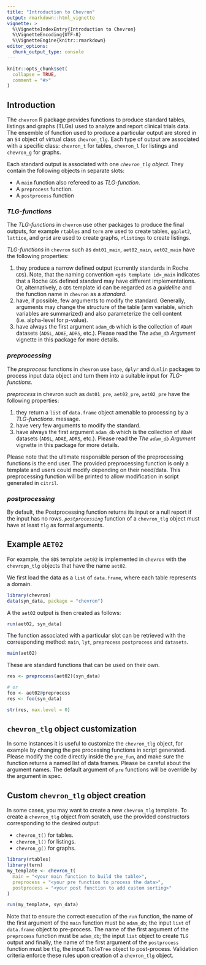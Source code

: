 ---
title: "Introduction to Chevron"
output: rmarkdown::html_vignette
vignette: >
  %\VignetteIndexEntry{Introduction to Chevron}
  %\VignetteEncoding{UTF-8}
  %\VignetteEngine{knitr::rmarkdown}
editor_options:
  chunk_output_type: console
---

```{r, include = FALSE}
knitr::opts_chunk$set(
  collapse = TRUE,
  comment = "#>"
)
```


## Introduction

The `chevron` R package provides functions to produce standard tables, listings and graphs (TLGs) used to analyze and
report clinical trials data. The ensemble of function used to produce a particular output are stored in an
`S4` object of virtual class `chevron_tlg`. Each type of output are associated with a specific class: `chevron_t` for tables, `chevron_l` for listings and `chevron_g` for graphs.

Each standard output is associated with one  *`chevron_tlg` object*. They contain the following objects in separate slots:

* A `main` function also refereed to as *TLG-function*.
* A `preprocess` function.
* A `postprocess` function

### *TLG-functions*

The *TLG-functions* in `chevron` use other packages to produce the final outputs, for example `rtables` and `tern` are
used to create tables, `ggplot2`, `lattice`, and `grid` are used to create graphs, `rlistings` to create
listings.

*TLG-functions* in `chevron` such as `dmt01_main`, `aet02_main`, `aet02_main` have the following properties:

1. they produce a narrow defined output (currently standards in Roche `GDS`). Note, that the naming convention
   `<gds template id>_main` indicates that a Roche `GDS` defined standard may have different implementations. Or,
    alternatively, a `GDS` template id can be regarded as a *guideline* and the function name in `chevron` as a
    *standard*.
1. have, if possible, few arguments to modify the standard. Generally, arguments may change the structure of the table (arm
variable, which variables are summarized) and also parameterize the cell content (i.e. alpha-level for p-value).
1. have always the first argument `adam_db` which is the collection of `ADaM` datasets (`ADSL`, `ADAE`,
`ADRS`, etc.). Please read the *The `adam_db` Argument* vignette in this package for more details.

### *preprocessing*

The *preprocess* functions in `chevron` use `base`, `dplyr` and `dunlin` packages to process input data object and turn them into a
suitable input for *TLG-functions*.

*preprocess* in chevron such as `dmt01_pre`, `aet02_pre`, `aet02_pre` have the following properties:

1. they return a `list` of `data.frame` object amenable to processing by a *TLG-functions*.
message.
1. have very few arguments to modify the standard.
1. have always the first argument `adam_db` which is the collection of `ADaM` datasets (`ADSL`, `ADAE`,
`ADRS`, etc.). Please read the *The `adam_db` Argument* vignette in this package for more details.

Please note that the ultimate responsible person of the preprocessing functions is the end user.
The provided preprocessing function is only a template and users could modify depending on their need/data.
This preprocessing function will be printed to allow modification in script generated in `citril`.

### *postprocessing*

By default, the Postprocessing function returns its input or a null report if the input has no rows.
*`postprocessing`* function of a `chevron_tlg` object must have at least `tlg` as formal arguments.

## Example `AET02`

For example, the `GDS` template `aet02` is implemented in `chevron` with the `chevropn_tlg` objects that have the name `aet02`.

We first load the data as a `list` of `data.frame`, where each table represents a domain.

```{r}
library(chevron)
data(syn_data, package = "chevron")
```

A the `aet02` output is then created as follows:

```{r}
run(aet02, syn_data)
```

The function associated with a particular slot can be retrieved with the corresponding method: `main`, `lyt`, `preprocess` `postprocess` and `datasets`.

```{r}
main(aet02)
```

These are standard functions that can be used on their own.

```{r}
res <- preprocess(aet02)(syn_data)

# or
foo <- aet02@preprocess
res <- foo(syn_data)

str(res, max.level = 0)
```

## `chevron_tlg` object customization

In some instances it is useful to customize the `chevron_tlg` object, for example by changing the pre processing functions in script generated.
Please modify the code directly inside the `pre_fun`, and make sure the function returns a named list of data frames.
Please be careful about the argument names. The default argument of `pre` functions will be override by the argument in spec.

## Custom `chevron_tlg` object creation

In some cases, you may want to create a new `chevron_tlg` template.
To create a `chevron_tlg` object from scratch, use the provided constructors corresponding to the desired output:

* `chevron_t()` for tables.
* `chevron_l()` for listings.
* `chevron_g()` for graphs.

```{r, eval = FALSE}
library(rtables)
library(tern)
my_template <- chevron_t(
  main = "<your main function to build the table>",
  preprocess = "<your pre function to process the data>",
  postprocess = "<your post function to add custom sorting>"
)

run(my_template, syn_data)
```

Note that to ensure the correct execution of the `run` function, the name of the first argument of the `main` function
must be `adam_db`; the input `list` of `data.frame` object to pre-process.
The name of the first argument of the `preprocess` function must be `adam_db`;
the input `list` object to create `TLG` output and finally,
the name of the first argument of the `postprocess` function must be `tlg`,
the input `TableTree` object to post-process.
Validation criteria enforce these rules upon creation of a `chevron_tlg` object.
